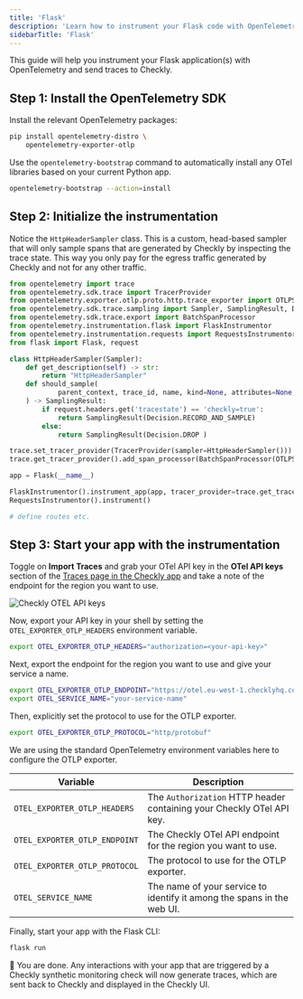 ```yaml
---
title: 'Flask'
description: 'Learn how to instrument your Flask code with OpenTelemetry.'
sidebarTitle: 'Flask'
---
```



This guide will help you instrument your Flask application(s) with OpenTelemetry and send traces to Checkly.
## Step 1: Install the OpenTelemetry SDK

Install the relevant OpenTelemetry packages:

```bash
pip install opentelemetry-distro \
    opentelemetry-exporter-otlp
```

Use the `opentelemetry-bootstrap` command to automatically install any OTel libraries based on your current Python app.

```bash
opentelemetry-bootstrap --action=install
```


## Step 2: Initialize the instrumentation

Notice the `HttpHeaderSampler` class. This is a custom, head-based sampler that will only sample spans that are generated 
by Checkly by inspecting the trace state. This way you only pay for the egress traffic generated by Checkly and not for 
any other traffic.

```python
from opentelemetry import trace
from opentelemetry.sdk.trace import TracerProvider
from opentelemetry.exporter.otlp.proto.http.trace_exporter import OTLPSpanExporter
from opentelemetry.sdk.trace.sampling import Sampler, SamplingResult, Decision
from opentelemetry.sdk.trace.export import BatchSpanProcessor
from opentelemetry.instrumentation.flask import FlaskInstrumentor
from opentelemetry.instrumentation.requests import RequestsInstrumentor
from flask import Flask, request

class HttpHeaderSampler(Sampler):
    def get_description(self) -> str:
        return "HttpHeaderSampler"
    def should_sample(
            parent_context, trace_id, name, kind=None, attributes=None, links=None, trace_state=None
    ) -> SamplingResult:
        if request.headers.get('tracestate') == 'checkly=true':
            return SamplingResult(Decision.RECORD_AND_SAMPLE)
        else:
            return SamplingResult(Decision.DROP )

trace.set_tracer_provider(TracerProvider(sampler=HttpHeaderSampler()))
trace.get_tracer_provider().add_span_processor(BatchSpanProcessor(OTLPSpanExporter()))

app = Flask(__name__)

FlaskInstrumentor().instrument_app(app, tracer_provider=trace.get_tracer_provider())
RequestsInstrumentor().instrument()

# define routes etc.
```

## Step 3: Start your app with the instrumentation

Toggle on **Import Traces** and grab your OTel API key in the **OTel API keys** section of the [Traces page in the Checkly app](https://app.checklyhq.com/settings/account/traces) and
take a note of the endpoint for the region you want to use.

![Checkly OTEL API keys](/images/docs/images/otel/traces_import_api_keys.png)

Now, export your API key in your shell by setting the `OTEL_EXPORTER_OTLP_HEADERS` environment variable.

```bash
export OTEL_EXPORTER_OTLP_HEADERS="authorization=<your-api-key>"
```

Next, export the endpoint for the region you want to use and give your service a name.
```bash
export OTEL_EXPORTER_OTLP_ENDPOINT="https://otel.eu-west-1.checklyhq.com"
export OTEL_SERVICE_NAME="your-service-name"
```
Then, explicitly set the protocol to use for the OTLP exporter.

```bash
export OTEL_EXPORTER_OTLP_PROTOCOL="http/protobuf"
````

We are using the standard OpenTelemetry environment variables here to configure the OTLP exporter.

| Variable                      | Description                                                                              |
|-------------------------------|------------------------------------------------------------------------------------------|
| `OTEL_EXPORTER_OTLP_HEADERS`  | The `Authorization` HTTP header containing your Checkly OTel API key.                    |
| `OTEL_EXPORTER_OTLP_ENDPOINT` | The Checkly OTel API endpoint for the region you want to use.                            |
| `OTEL_EXPORTER_OTLP_PROTOCOL` | The protocol to use for the OTLP exporter.                             |
| `OTEL_SERVICE_NAME`           | The name of your service to identify it among the spans in the web UI.                   |

Finally, start your app with the Flask CLI:

```bash
flask run 
```

🎉 You are done. Any interactions with your app that are triggered by a Checkly synthetic monitoring check will now generate
traces, which are sent back to Checkly and displayed in the Checkly UI.
